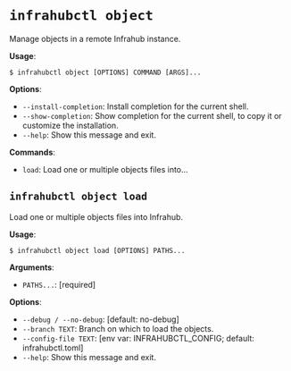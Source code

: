 # `infrahubctl object`

Manage objects in a remote Infrahub instance.

**Usage**:

```console
$ infrahubctl object [OPTIONS] COMMAND [ARGS]...
```

**Options**:

* `--install-completion`: Install completion for the current shell.
* `--show-completion`: Show completion for the current shell, to copy it or customize the installation.
* `--help`: Show this message and exit.

**Commands**:

* `load`: Load one or multiple objects files into...

## `infrahubctl object load`

Load one or multiple objects files into Infrahub.

**Usage**:

```console
$ infrahubctl object load [OPTIONS] PATHS...
```

**Arguments**:

* `PATHS...`: [required]

**Options**:

* `--debug / --no-debug`: [default: no-debug]
* `--branch TEXT`: Branch on which to load the objects.
* `--config-file TEXT`: [env var: INFRAHUBCTL_CONFIG; default: infrahubctl.toml]
* `--help`: Show this message and exit.
